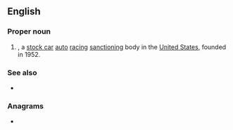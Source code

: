 {{also|arca|-arca}}
==English==
{{wikipedia|Automobile Racing Club of America}}

===Proper noun===
{{en-proper noun}}

# {{lb|en|US|sports}} {{acronym of|en|[[automobile|Automobile]] [[racing|Racing]] [[club|Club]] of [[America]]|nodot=1}}, a [[stock car]] [[auto]] [[racing]] [[sanction]]ing body in the [[United States]], founded in 1952.

===See also===
* {{l|en|NASCAR}}

===Anagrams===
* {{anagrams|en|a=aacr|AACR|Cara}}